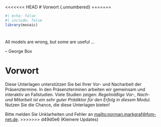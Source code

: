 <<<<<<< HEAD
# Vorwort {.unnumbered}
=======
```r
#| echo: false
#| include: false
library(mosaic)
```

#  {.unnumbered}

All models are wrong, but some are useful ...

-- George Box

# Vorwort

Diese Unterlagen unterstützen Sie bei Ihrer Vor- und Nacharbeit der Präsenztermine. In den Präsenzterminen arbeiten wir gemeinsam und interaktiv an Fallstudien. Viele Studien zeigen: *Regelmäßige Vor-, Nach- und Mitarbeit ist ein sehr guter Prädiktor für den Erfolg in diesem Modul.* Nutzen Sie die Chance, die diese Unterlagen bieten!

Bitte melden Sie Unklarheiten und Fehler an [mailto:norman.markgraf\@fom-net.de](norman.markgraf@fom-net.de).
>>>>>>> d49d0e6 (Kleinere Updates)
